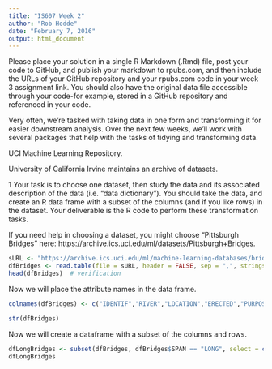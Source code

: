 ```yaml
---
title: "IS607 Week 2"
author: "Rob Hodde"
date: "February 7, 2016"
output: html_document
---
```


Please place your solution in a single R Markdown (.Rmd) file, post your code to GitHub, and publish your
markdown to rpubs.com, and then include the URLs of your GitHub repository and your rpubs.com code in your
week 3 assignment link. You should also have the original data file accessible through your code-for example,
stored in a GitHub repository and referenced in your code.

Very often, we're tasked with taking data in one form and transforming it for easier downstream analysis. Over the
next few weeks, we'll work with several packages that help with the tasks of tidying and transforming data.

UCI Machine Learning Repository. 

University of California Irvine maintains an archive of datasets.

1 Your task is to choose one dataset, then study the data and its associated description of the data (i.e. "data dictionary"). You
should take the data, and create an R data frame with a subset of the columns (and if you like rows) in the dataset.
Your deliverable is the R code to perform these transformation tasks.

If you need help in choosing a dataset, you might choose "Pittsburgh Bridges" here:
https://archive.ics.uci.edu/ml/datasets/Pittsburgh+Bridges. 


```r

sURL <- "https://archive.ics.uci.edu/ml/machine-learning-databases/bridges/bridges.data.version1"
dfBridges <- read.table(file = sURL, header = FALSE, sep = ",", stringsAsFactors = FALSE)
head(dfBridges)  # verification

```

Now we will place the attribute names in the data frame.  

```r

colnames(dfBridges) <- c("IDENTIF","RIVER","LOCATION","ERECTED","PURPOSE","LENGTH","LANES", "CLEAR-G", "T-OR-D", "MATERIAL","SPAN","REL-L","TYPE")

str(dfBridges)

```

Now we will create a dataframe with a subset of the columns and rows.  

```r

dfLongBridges <- subset(dfBridges, dfBridges$SPAN == "LONG", select = c(IDENTIF, PURPOSE, LENGTH, SPAN))
dfLongBridges

```




   
   